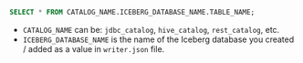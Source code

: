 ```sql
SELECT * FROM CATALOG_NAME.ICEBERG_DATABASE_NAME.TABLE_NAME;
```

- `CATALOG_NAME` can be: `jdbc_catalog`, `hive_catalog`, `rest_catalog`, etc.
- `ICEBERG_DATABASE_NAME` is the name of the Iceberg database you created / added as a value in `writer.json` file.
